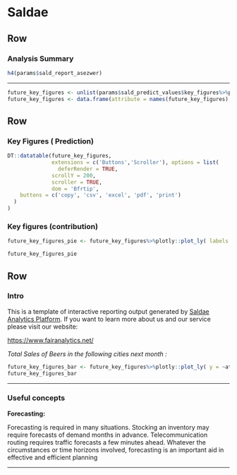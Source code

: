 # Saldae {data-navmenu="Intro"}

Row {data-width=200}
-----------------------------------------------------------------------
### Analysis Summary {data-commentary-height=200}

```r

h4(params$sald_report_asezwer)
```

***

```r
future_key_figures <- unlist(params$sald_predict_values$key_figures%>%purrr::map(~.x[[1]]))
future_key_figures <- data.frame(attribute = names(future_key_figures),forecast =future_key_figures)


```

Row {data-width=500}
-----------------------------------------------------------------------
### Key Figures ( Prediction)
```r


DT::datatable(future_key_figures,
              extensions = c('Buttons','Scroller'), options = list(
                deferRender = TRUE,
              scrollY = 200,
              scroller = TRUE,
              dom = 'Bfrtip',
    buttons = c('copy', 'csv', 'excel', 'pdf', 'print')
  )
)
```


### Key figures (contribution)
```r
future_key_figures_pie <- future_key_figures%>%plotly::plot_ly( labels  = ~attribute, values= ~forecast, type = 'pie')

future_key_figures_pie
```



Row
-----------------------------------------------------------------------
### Intro {data-commentary-height=400}

This is a template of interactive reporting output generated by [Saldae Analytics Platform](https://saldae-analytics.shinyapps.io/saldae-analytics-platform/).
If you want to learn more about us and our service please visit our website: 

[https://www.fairanalytics.net/](https://www.fairanalytics.net/)

*Total Sales of Beers in the following cities next month :* 

```r
future_key_figures_bar <- future_key_figures%>%plotly::plot_ly( y = ~attribute, x = ~forecast, type = 'bar',color = ~attribute, orientation = 'h')
future_key_figures_bar

```


***

### Useful concepts {data-commentary-height=300}


**Forecasting:**

Forecasting is required in many situations. Stocking an inventory may require forecasts of demand months in advance. Telecommunication routing requires traffic forecasts a few minutes ahead. Whatever the circumstances or time horizons involved, forecasting is an important aid in effective and efficient planning

***

